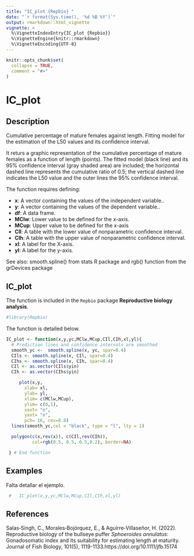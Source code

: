 ```yaml
---
title: "IC_plot {Repbio} "
date: "`r format(Sys.time(), '%d %B %Y')`"
output: rmarkdown::html_vignette
vignette: >
  %\VignetteIndexEntry{IC_plot {Repbio}}
  %\VignetteEngine{knitr::rmarkdown}
  %\VignetteEncoding{UTF-8}
---
```


```r
knitr::opts_chunk$set(
  collapse = TRUE,
  comment = "#>"
)
```

# IC_plot

## Description

Cumulative percentage of mature females against length. Fitting model for the
estimation of the L50 values and its confidence interval.

It returs a graphic representation of the cumulative percentage of mature 
females as a function of length (points). The fitted model (black line) and its  
95% confidence interval (gray shaded area) are included; the horizontal dashed
line represents the cumulative ratio of 0.5; the vertical dashed line indicates
the L50 value and the outer lines the 95% confidence interval.

The function requires defining:


 * **x**: A vector containing the values of the independent variable.. 
 * **y**: A vector containing the values of the dependent variable.. 
 * **df**: A data frame. 
 * **MClw**: Lower value to be defined for the x-axis.
 * **MCup**: Upper value to be defined for the x-axis
 * **CIl**: A table with the lower value of nonparametric confidence interval.
 * **CIh**: A table with the upper value of nonparametric confidence interval.
 * **xl**: A label for the X-axis. 
 * **yl**: A label for the y-axis.
 

See also: smooth.spline() from stats R package and rgb() function from the grDevices package


## IC_plot

The function is included in the `Repbio` package **Reproductive biology analysis**.


```r
#library(Repbio)
```


The function is detailed below.

```r
IC_plot <- function(x,y,yc,MClw,MCup,CIl,CIh,xl,yl){
  # Prediction lines and confidence intervals are smoothed
  smooth_yc <-  smooth.spline(x, yc, spar=0.4)
  CIls <- smooth.spline(x, CIl, spar=0.4)
  CIhs <- smooth.spline(x, CIh, spar=0.4)
  CIl <- as.vector(CIls$yin)
  CIh <- as.vector(CIhs$yin)

     plot(x,y,
       xlab= xl,
       ylab= yl,
       xlim= c(MClw,MCup),
       ylim= c(0,1),
       xaxt= "n",
       yaxt= "n",
       pch= 16, cex=0.8)
  lines(smooth_yc,col = "black", type = "l", lty = 1)

  polygon(c(x,rev(x)), c(CIl,rev(CIh)),
          col=rgb(0.5, 0.5, 0.5,0.2), border=NA)

 } # End function
```


## Examples

Falta detallar el ejemplo.

```r
 #   IC_plot(x,y,yc,MClw,MCup,CIl,CIh,xl,yl)
```


## References

Salas‐Singh, C., Morales‐Bojórquez, E., & Aguirre‐Villaseñor, H. (2022). Reproductive biology of the bullseye puffer *Sphoeroides annulatus*: Gonadosomatic index and its suitability for estimating length at maturity. Journal of Fish Biology, 101(5), 1119-1133.https://doi.org/10.1111/jfb.15174

